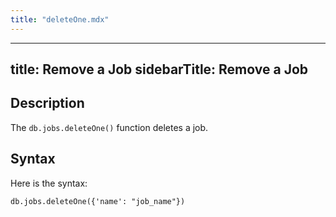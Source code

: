 ```yaml
---
title: "deleteOne.mdx"
---
```


---
title: Remove a Job
sidebarTitle: Remove a Job
---

## Description

The `db.jobs.deleteOne()` function deletes a job.

## Syntax

Here is the syntax:

```
db.jobs.deleteOne({'name': "job_name"})
```
